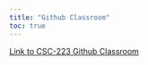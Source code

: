 ```yaml
---
title: "Github Classroom"
toc: true
---
```


[Link to CSC-223 Github Classroom](https://classroom.github.com/classrooms/179249964-csc-223)